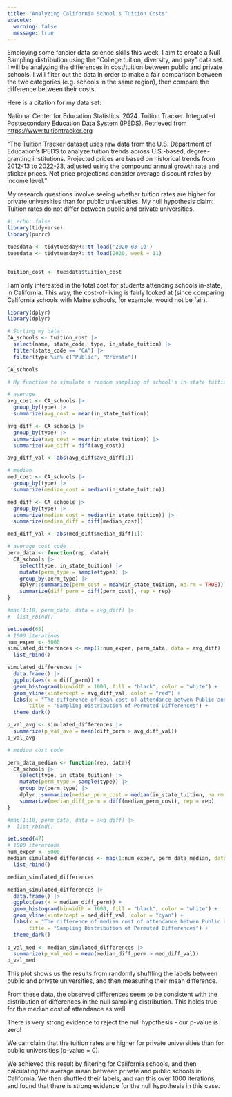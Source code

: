 ```yaml
---
title: "Analyzing California School's Tuition Costs"
execute: 
  warning: false
  message: true
---
```


Employing some fancier data science skills this week, I aim to create a Null Sampling distribution using the "College tuition, diversity, and pay" data set. I will be analyzing the differences in cost/tuition between public and private schools. I will filter out the data in order to make a fair comparison between the two categories (e.g. schools in the same region), then compare the difference between their costs.

Here is a citation for my data set:

National Center for Education Statistics. 2024. Tuition Tracker. Integrated Postsecondary Education Data System (IPEDS). Retrieved from <https://www.tuitiontracker.org>

"The Tuition Tracker dataset uses raw data from the U.S. Department of Education’s IPEDS to analyze tuition trends across U.S.-based, degree-granting institutions. Projected prices are based on historical trends from 2012-13 to 2022-23, adjusted using the compound annual growth rate and sticker prices. Net price projections consider average discount rates by income level."

My research questions involve seeing whether tuition rates are higher for private universities than for public universities. My null hypothesis claim: Tuition rates do not differ between public and private universities.

```r
#| echo: false
library(tidyverse)
library(purrr)

tuesdata <- tidytuesdayR::tt_load('2020-03-10')
tuesdata <- tidytuesdayR::tt_load(2020, week = 11)


tuition_cost <- tuesdata$tuition_cost
```

I am only interested in the total cost for students attending schools in-state, in California. This way, the cost-of-living is fairly looked at (since comparing California schools with Maine schools, for example, would not be fair).

```r
library(dplyr)
library(dplyr)

# Sorting my data:
CA_schools <- tuition_cost |>
  select(name, state_code, type, in_state_tuition) |>
  filter(state_code == "CA") |>
  filter(type %in% c("Public", "Private"))

CA_schools 
```

```r
# My function to simulate a random sampling of school's in-state tuition# My function to simulate a random sampling of school's in-state tuition

# average
avg_cost <- CA_schools |>
  group_by(type) |>
  summarize(avg_cost = mean(in_state_tuition))

avg_diff <- CA_schools |> 
  group_by(type) |> 
  summarize(avg_cost = mean(in_state_tuition)) |> 
  summarize(ave_diff = diff(avg_cost))

avg_diff_val <- abs(avg_diff$ave_diff[1])

# median
med_cost <- CA_schools |>
  group_by(type) |>
  summarize(median_cost = median(in_state_tuition))

med_diff <- CA_schools |> 
  group_by(type) |> 
  summarize(median_cost = median(in_state_tuition)) |> 
  summarize(median_diff = diff(median_cost))

med_diff_val <- abs(med_diff$median_diff[1])

# average cost code
perm_data <- function(rep, data){
  CA_schools |>
    select(type, in_state_tuition) |> 
    mutate(perm_type = sample(type)) |> 
    group_by(perm_type) |> 
    dplyr::summarize(perm_cost = mean(in_state_tuition, na.rm = TRUE)) |>
    summarize(diff_perm = diff(perm_cost), rep = rep)
}

#map(1:10, perm_data, data = avg_diff) |> 
#  list_rbind()

set.seed(65)
# 1000 iterations
num_exper <- 5000
simulated_differences <- map(1:num_exper, perm_data, data = avg_diff) |> 
  list_rbind()

simulated_differences |> 
  data.frame() |> 
  ggplot(aes(x = diff_perm)) + 
  geom_histogram(binwidth = 1000, fill = "black", color = "white") + 
  geom_vline(xintercept = avg_diff_val, color = "red") + 
  labs(x = "The difference of mean cost of attendance betwen Public and Private Universities",
       title = "Sampling Distribution of Permuted Differences") +
  theme_dark()

p_val_avg <- simulated_differences |> 
  summarize(p_val_ave = mean(diff_perm > avg_diff_val))
p_val_avg

# median cost code

perm_data_median <- function(rep, data){
  CA_schools |>
    select(type, in_state_tuition) |> 
    mutate(perm_type = sample(type)) |> 
    group_by(perm_type) |> 
    dplyr::summarize(median_perm_cost = median(in_state_tuition, na.rm = TRUE)) |>
    summarize(median_diff_perm = diff(median_perm_cost), rep = rep)
}

#map(1:10, perm_data, data = avg_diff) |> 
#  list_rbind()

set.seed(47)
# 1000 iterations
num_exper <- 5000
median_simulated_differences <- map(1:num_exper, perm_data_median, data = med_diff_val) |> 
  list_rbind()

median_simulated_differences

median_simulated_differences |> 
  data.frame() |> 
  ggplot(aes(x = median_diff_perm)) + 
  geom_histogram(binwidth = 1000, fill = "black", color = "white") + 
  geom_vline(xintercept = med_diff_val, color = "cyan") + 
  labs(x = "The difference of median cost of attendance betwen Public and Private Universities",
       title = "Sampling Distribution of Permuted Differences") +
  theme_dark()
  
p_val_med <- median_simulated_differences |> 
  summarize(p_val_med = mean(median_diff_perm > med_diff_val))
p_val_med

```

This plot shows us the results from randomly shuffling the labels between public and private universities, and then measuring their mean difference.

From these data, the observed differences seem to be consistent with the distribution of differences in the null sampling distribution. This holds true for the median cost of attendance as well.

There is very strong evidence to reject the null hypothesis - our p-value is zero!

We can claim that the tuition rates are higher for private universities than for public universities (p-value = 0).

We achieved this result by filtering for California schools, and then calculating the average mean between private and public schools in California. We then shuffled their labels, and ran this over 1000 iterations, and found that there is strong evidence for the null hypothesis in this case.
